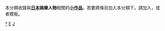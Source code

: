 {{Catnav|頁面分類|人物|職業|藝人|日本藝人}}
{{Catnav|頁面分類|人物|各國人物|日本人|日本藝人}}
{{Catnav|頁面分類|人物|各職業人物|藝人|日本藝人}}
{{hiddencat}}
{{WPSS-cat}}
本分類收錄與'''[[日本|日本]]娛樂人物'''相關的'''[[Wikipedia:小作品|小作品]]'''。若要將條目加入本分類下，請加入'''{{tl|Japan-enter-bio-stub}}'''，或者'''{{tl|日本娛樂人物小作品}}'''模板。

[[Category:日本藝人|*]]
[[Category:日本人物小作品|E]]
[[Category:娱乐人物小作品|J]]